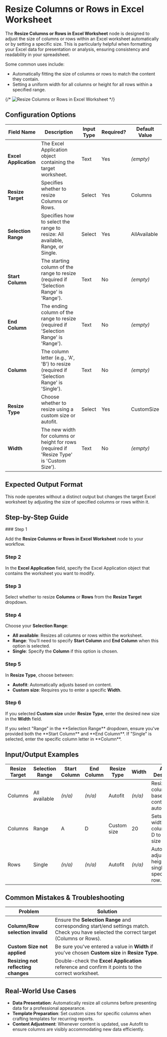 
# Resize Columns or Rows in Excel Worksheet

The **Resize Columns or Rows in Excel Worksheet** node is designed to adjust the size of columns or rows within an Excel worksheet automatically or by setting a specific size. This is particularly helpful when formatting your Excel data for presentation or analysis, ensuring consistency and readability in your spreadsheet.

Some common uses include:

- Automatically fitting the size of columns or rows to match the content they contain.
- Setting a uniform width for all columns or height for all rows within a specified range.

{/* ![Resize Columns or Rows in Excel Worksheet](./resize-columns-or-rows.png) */}

## Configuration Options

| Field Name            | Description                                                                                | Input Type | Required? | Default Value |
| --------------------- | ------------------------------------------------------------------------------------------ | ---------- | --------- | ------------- |
| **Excel Application** | The Excel Application object containing the target worksheet.                              | Text       | Yes       | _(empty)_     |
| **Resize Target**     | Specifies whether to resize Columns or Rows.                                               | Select     | Yes       | Columns       |
| **Selection Range**   | Specifies how to select the range to resize: All available, Range, or Single.              | Select     | Yes       | AllAvailable  |
| **Start Column**      | The starting column of the range to resize (required if 'Selection Range' is 'Range').     | Text       | No        | _(empty)_     |
| **End Column**        | The ending column of the range to resize (required if 'Selection Range' is 'Range').       | Text       | No        | _(empty)_     |
| **Column**            | The column letter (e.g., 'A', 'B') to resize (required if 'Selection Range' is 'Single').  | Text       | No        | _(empty)_     |
| **Resize Type**       | Choose whether to resize using a custom size or autofit.                                   | Select     | Yes       | CustomSize    |
| **Width**             | The new width for columns or height for rows (required if 'Resize Type' is 'Custom Size'). | Text       | No        | _(empty)_     |

## Expected Output Format

This node operates without a distinct output but changes the target Excel worksheet by adjusting the size of specified columns or rows within it.

## Step-by-Step Guide

<Steps>
### Step 1

Add the **Resize Columns or Rows in Excel Worksheet** node to your workflow.

### Step 2

In the **Excel Application** field, specify the Excel Application object that contains the worksheet you want to modify.

### Step 3

Select whether to resize **Columns** or **Rows** from the **Resize Target** dropdown.

### Step 4

Choose your **Selection Range**:

- **All available**: Resizes all columns or rows within the worksheet.
- **Range**: You’ll need to specify **Start Column** and **End Column** when this option is selected.
- **Single**: Specify the **Column** if this option is chosen.

### Step 5

In **Resize Type**, choose between:

- **Autofit**: Automatically adjusts based on content.
- **Custom size**: Requires you to enter a specific **Width**.

### Step 6

If you selected **Custom size** under **Resize Type**, enter the desired new size in the **Width** field.

</Steps>

<Callout type="info" title="Tip">
  If you select "Range" in the **Selection Range** dropdown, ensure you've
  provided both the **Start Column** and **End Column**. If "Single" is
  selected, enter the specific column letter in **Column**.
</Callout>

## Input/Output Examples

| Resize Target | Selection Range | Start Column | End Column | Resize Type | Width   | Action Description                                          |
| ------------- | --------------- | ------------ | ---------- | ----------- | ------- | ----------------------------------------------------------- |
| Columns       | All available   | _(n/a)_      | _(n/a)_    | Autofit     | _(n/a)_ | Resizes all columns based on the content automatically.     |
| Columns       | Range           | A            | D          | Custom size | 20      | Sets the width of columns A to D to a custom size of 20.    |
| Rows          | Single          | _(n/a)_      | _(n/a)_    | Autofit     | _(n/a)_ | Automatically adjusts the height of a single specified row. |

## Common Mistakes & Troubleshooting

| Problem                             | Solution                                                                                                                                 |
| ----------------------------------- | ---------------------------------------------------------------------------------------------------------------------------------------- |
| **Column/Row selection invalid**    | Ensure the **Selection Range** and corresponding start/end settings match. Check you have selected the correct target (Columns or Rows). |
| **Custom Size not applied**         | Be sure you've entered a value in **Width** if you've chosen **Custom size** in **Resize Type**.                                         |
| **Resizing not reflecting changes** | Double-check the **Excel Application** reference and confirm it points to the correct worksheet.                                         |

## Real-World Use Cases

- **Data Presentation**: Automatically resize all columns before presenting data for a professional appearance.
- **Template Preparation**: Set custom sizes for specific columns when crafting templates for recurring reports.
- **Content Adjustment**: Whenever content is updated, use Autofit to ensure columns are visibly accommodating new data efficiently.
